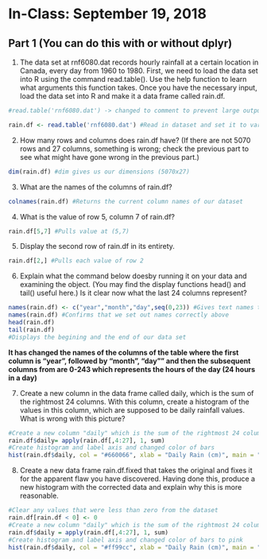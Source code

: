 # In-Class: September 19, 2018


## Part 1 (You can do this with or without dplyr)

1. The data set at rnf6080.dat records hourly rainfall at a certain location in Canada, every day from 1960 to 1980. First, we need to load the data set into R using the command read.table(). Use the help function to learn what arguments this function takes. Once you have the necessary input, load the data set into R and make it a data frame called rain.df.
```r
#read.table('rnf6080.dat') -> changed to comment to prevent large output in PDF

rain.df <- read.table('rnf6080.dat') #Read in dataset and set it to variable rain.df
```
2. How many rows and columns does rain.df have? (If there are not 5070 rows and 27 columns, something is wrong; check the previous part to see what might have gone wrong in the previous part.)
```r
dim(rain.df) #dim gives us our dimensions (5070x27)
```
3. What are the names of the columns of rain.df?
```r
colnames(rain.df) #Returns the current column names of our dataset
```
4. What is the value of row 5, column 7 of rain.df?
```r
rain.df[5,7] #Pulls value at (5,7)
```
5. Display the second row of rain.df in its entirety.
```r
rain.df[2,] #Pulls each value of row 2
```
6. Explain what the command below doesby running it on your data and examining the object. (You may find the display functions head() and tail() useful here.) Is it clear now what the last 24 columns represent?

```r
names(rain.df) <- c("year","month","day",seq(0,23)) #Gives text names to the first 3 columns and numbers the remaining ones
names(rain.df) #Confirms that we set out names correctly above
head(rain.df) 
tail(rain.df)
#Displays the begining and the end of our data set
```
**It has changed the names of the columns of the table where the first column is "year", followed by "month", "day"" and then the subsequent columns from are 0-243 which represents the hours of the day (24 hours in a day)**

7. Create a new column in the data frame called daily, which is the sum of the rightmost 24 columns. With this column, create a histogram of the values in this column, which are supposed to be daily rainfall values. What is wrong with this picture?

```r
#Create a new column "daily" which is the sum of the rightmost 24 columns
rain.df$daily= apply(rain.df[,4:27], 1, sum)
#Create histogram and label axis and changed color of bars
hist(rain.df$daily, col = "#660066", xlab = "Daily Rain (cm)", main = "Daily Rain in Canada")
```

8. Create a new data frame rain.df.fixed that takes the original and fixes it for the apparent flaw you have discovered. Having done this, produce a new histogram with the corrected data and explain why this is more reasonable.

```r
#Clear any values that were less than zero from the dataset
rain.df[rain.df < 0] <- 0
#Create a new column "daily" which is the sum of the rightmost 24 columns
rain.df$daily = apply(rain.df[,4:27], 1, sum)
#Create histogram and label axis and changed color of bars to pink
hist(rain.df$daily, col = "#ff99cc", xlab = "Daily Rain (cm)", main = "Daily Rain in Canada")
```
